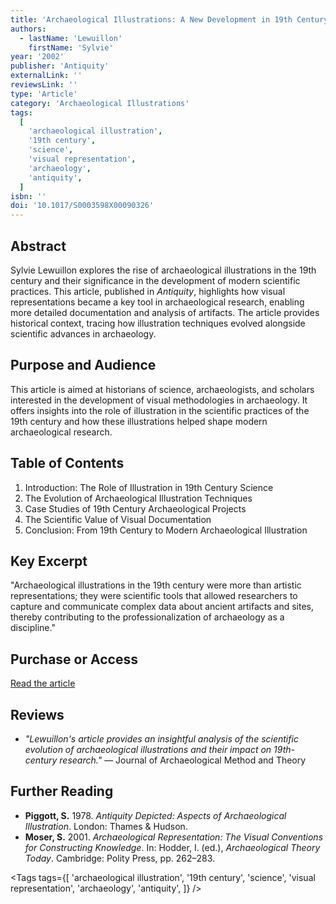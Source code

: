 ```yaml
---
title: 'Archaeological Illustrations: A New Development in 19th Century Science'
authors:
  - lastName: 'Lewuillon'
    firstName: 'Sylvie'
year: '2002'
publisher: 'Antiquity'
externalLink: ''
reviewsLink: ''
type: 'Article'
category: 'Archaeological Illustrations'
tags:
  [
    'archaeological illustration',
    '19th century',
    'science',
    'visual representation',
    'archaeology',
    'antiquity',
  ]
isbn: ''
doi: '10.1017/S0003598X00090326'
---
```


## Abstract

Sylvie Lewuillon explores the rise of archaeological illustrations in the 19th century and their significance in the development of modern scientific practices. This article, published in _Antiquity_, highlights how visual representations became a key tool in archaeological research, enabling more detailed documentation and analysis of artifacts. The article provides historical context, tracing how illustration techniques evolved alongside scientific advances in archaeology.

## Purpose and Audience

This article is aimed at historians of science, archaeologists, and scholars interested in the development of visual methodologies in archaeology. It offers insights into the role of illustration in the scientific practices of the 19th century and how these illustrations helped shape modern archaeological research.

## Table of Contents

1. Introduction: The Role of Illustration in 19th Century Science
2. The Evolution of Archaeological Illustration Techniques
3. Case Studies of 19th Century Archaeological Projects
4. The Scientific Value of Visual Documentation
5. Conclusion: From 19th Century to Modern Archaeological Illustration

## Key Excerpt

"Archaeological illustrations in the 19th century were more than artistic representations; they were scientific tools that allowed researchers to capture and communicate complex data about ancient artifacts and sites, thereby contributing to the professionalization of archaeology as a discipline."

## Purchase or Access

[Read the article](https://www.cambridge.org/core/journals/antiquity/article/archaeological-illustrations-a-new-development-in-19th-century-science/10.1017/S0003598X00090326)

## Reviews

- _"Lewuillon's article provides an insightful analysis of the scientific evolution of archaeological illustrations and their impact on 19th-century research."_ — Journal of Archaeological Method and Theory

## Further Reading

- **Piggott, S.** 1978. _Antiquity Depicted: Aspects of Archaeological Illustration_. London: Thames & Hudson.
- **Moser, S.** 2001. _Archaeological Representation: The Visual Conventions for Constructing Knowledge_. In: Hodder, I. (ed.), _Archaeological Theory Today_. Cambridge: Polity Press, pp. 262–283.

<Tags
  tags={[
    'archaeological illustration',
    '19th century',
    'science',
    'visual representation',
    'archaeology',
    'antiquity',
  ]}
/>

